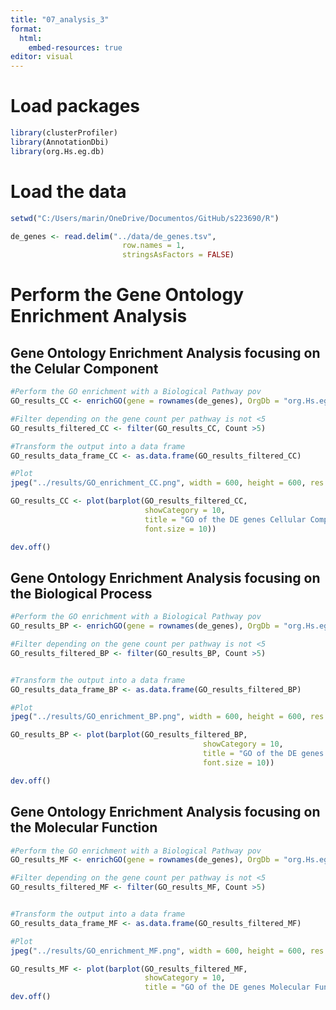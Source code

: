 ```yaml
---
title: "07_analysis_3"
format:
  html:
    embed-resources: true
editor: visual
---
```


# Load packages

```r
library(clusterProfiler)
library(AnnotationDbi)
library(org.Hs.eg.db)
```

# Load the data

```r
setwd("C:/Users/marin/OneDrive/Documentos/GitHub/s223690/R")

de_genes <- read.delim("../data/de_genes.tsv", 
                         row.names = 1, 
                         stringsAsFactors = FALSE)
```

# Perform the Gene Ontology Enrichment Analysis

## Gene Ontology Enrichment Analysis focusing on the Celular Component

```r
#Perform the GO enrichment with a Biological Pathway pov
GO_results_CC <- enrichGO(gene = rownames(de_genes), OrgDb = "org.Hs.eg.db", keyType = "SYMBOL", ont = "CC")

#Filter depending on the gene count per pathway is not <5
GO_results_filtered_CC <- filter(GO_results_CC, Count >5)

#Transform the output into a data frame
GO_results_data_frame_CC <- as.data.frame(GO_results_filtered_CC)

#Plot
jpeg("../results/GO_enrichment_CC.png", width = 600, height = 600, res = 100)

GO_results_CC <- plot(barplot(GO_results_filtered_CC,
                              showCategory = 10,
                              title = "GO of the DE genes Cellular Component",
                              font.size = 10))

dev.off()
```

## Gene Ontology Enrichment Analysis focusing on the Biological Process

```r
#Perform the GO enrichment with a Biological Pathway pov
GO_results_BP <- enrichGO(gene = rownames(de_genes), OrgDb = "org.Hs.eg.db", keyType = "SYMBOL", ont = "BP")

#Filter depending on the gene count per pathway is not <5
GO_results_filtered_BP <- filter(GO_results_BP, Count >5)


#Transform the output into a data frame
GO_results_data_frame_BP <- as.data.frame(GO_results_filtered_BP)

#Plot
jpeg("../results/GO_enrichment_BP.png", width = 600, height = 600, res = 100)

GO_results_BP <- plot(barplot(GO_results_filtered_BP, 
                                           showCategory = 10,
                                           title = "GO of the DE genes Biological Process",
                                           font.size = 10))

dev.off()
```

## Gene Ontology Enrichment Analysis focusing on the Molecular Function

```r
#Perform the GO enrichment with a Biological Pathway pov
GO_results_MF <- enrichGO(gene = rownames(de_genes), OrgDb = "org.Hs.eg.db", keyType = "SYMBOL", ont = "MF")

#Filter depending on the gene count per pathway is not <5
GO_results_filtered_MF <- filter(GO_results_MF, Count >5)


#Transform the output into a data frame
GO_results_data_frame_MF <- as.data.frame(GO_results_filtered_MF)

#Plot
jpeg("../results/GO_enrichment_MF.png", width = 600, height = 600, res = 100)

GO_results_MF <- plot(barplot(GO_results_filtered_MF, 
                              showCategory = 10,
                              title = "GO of the DE genes Molecular Function",                                        font.size = 10))
dev.off()
```
